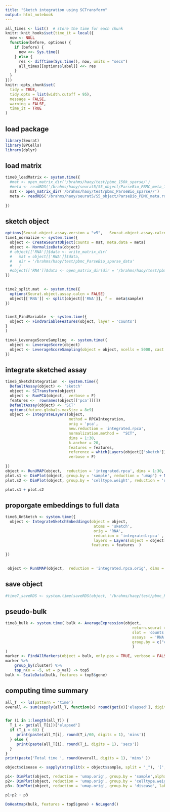```yaml
---
title: "Sketch integration using SCTransform"
output: html_notebook
---
```


```r
all_times <- list()  # store the time for each chunk
knitr::knit_hooks$set(time_it = local({
  now <- NULL
  function(before, options) {
    if (before) {
      now <<- Sys.time()
    } else {
      res <- difftime(Sys.time(), now, units = "secs")
      all_times[[options$label]] <<- res
    }
  }
}))
knitr::opts_chunk$set(
  tidy = TRUE,
  tidy.opts = list(width.cutoff = 95),
  message = FALSE,
  warning = FALSE,
  time_it = TRUE
)
```

## load package

```r
library(Seurat)
library(BPCells)
library(dplyr)
```

## load matrix
```r
 
time0_loadMatrix <- system.time({ 
  #mat <- open_matrix_dir('/brahms/haoy/test/pbmc_150k_sparse/')
  #meta <- readRDS('/brahms/haoy/seurat5/S5_object/ParseBio_PBMC_meta_100K.rds')
  mat <- open_matrix_dir('/brahms/haoy/test/pbmc_ParseBio_sparse//')
  meta <- readRDS('/brahms/haoy/seurat5/S5_object/ParseBio_PBMC_meta.rds')
  
})
```

## sketch object
```r

options(Seurat.object.assay.version = "v5",   Seurat.object.assay.calcn = T)
time1_normalize <- system.time({
  object <- CreateSeuratObject(counts = mat, meta.data = meta)
  object <- NormalizeData(object)
  # object[['RNA']]$data <- write_matrix_dir(
  #   mat = object[['RNA']]$data,
  #   dir = '/brahms/haoy/test/pbmc_ParseBio_sparse_data'
  #   )
  #object[['RNA']]$data <- open_matrix_dir(dir = '/brahms/haoy/test/pbmc_ParseBio_sparse_data')
})
 

time2_split.mat  <- system.time({
  options(Seurat.object.assay.calcn = FALSE) 
  object[['RNA']] <- split(object[['RNA']], f =  meta$sample)
})


time3_FindVariable  <- system.time({
  object <- FindVariableFeatures(object, layer = 'counts')
}
)

time4_LeverageScoreSampling  <- system.time({
  object <- LeverageScore(object)
  object <- LeverageScoreSampling(object = object, ncells = 5000, cast = 'dgCMatrix')
})

```

## integrate sketched assay
```r

time5_SketchIntegration  <- system.time({
  DefaultAssay(object) <- 'sketch'
  object <- SCTransform(object)
  object <- RunPCA(object,  verbose = F)
  features <-  rownames(object[['pca']][])
  DefaultAssay(object) <- 'SCT'
  options(future.globals.maxSize = 8e9)
  object <- IntegrateLayers(object, 
                            method = RPCAIntegration,
                            orig = 'pca', 
                            new.reduction = 'integrated.rpca',
                            normalization.method =  "SCT",
                            dims = 1:30, 
                            k.anchor = 20,
                            features = features,
                            reference = which(Layers(object[['sketch']], search = 'data') %in% c( 'data.H_3060')), 
                            verbose = F)
 
})
object <- RunUMAP(object,  reduction = 'integrated.rpca', dims = 1:30, return.model = T, verbose = F)
plot.s1 <- DimPlot(object, group.by = 'sample', reduction = 'umap') + NoLegend()
plot.s2 <- DimPlot(object, group.by = 'celltype.weight', reduction = 'umap') + NoLegend()
```
```r
plot.s1 + plot.s2

```


## proporgate embeddings to full data
```r
time6_UnSketch <- system.time({
  object <- IntegrateSketchEmbeddings(object = object,
                                       atoms = 'sketch',
                                       orig = 'RNA',
                                       reduction = 'integrated.rpca' ,
                                       layers = Layers(object = object[['RNA']], search = 'data'),
                                      features = features  )
 
})
 

```

```r
 object <- RunUMAP(object,  reduction = 'integrated.rpca.orig', dims = 1:30 , reduction.name = 'umap.orig', reduction.key = 'Uorig_')
```

## save object
```r
#time7_saveRDS <- system.time(saveRDS(object, "/brahms/haoy/test/pbmc_ParseBio_seurat_SCT.rds"))
```

## pseudo-bulk
```r
time8_bulk <- system.time( bulk <- AverageExpression(object,
                                                        return.seurat = T,
                                                        slot = 'counts',
                                                        assays  = 'RNA',
                                                        group.by = c("celltype.weight","sample")
                                                        )
)
marker <- FindAllMarkers(object = bulk, only.pos = TRUE, verbose = FALSE)
marker %>%
    group_by(cluster) %>%
    top_n(n = -5, wt = p_val) -> top5
bulk <- ScaleData(bulk, features = top5$gene)

```

## computing time summary
```r
all_T  <- ls(pattern = 'time')
overall <- sum(sapply(all_T, function(x) round(get(x)['elapsed'], digits = 3)))/60


for (i in 1:length(all_T)) {
  T_i <- get(all_T[i])['elapsed']
  if (T_i > 60) {
     print(paste(all_T[i], round(T_i/60, digits = 1), 'mins'))
  } else {
     print(paste(all_T[i], round(T_i, digits = 1), 'secs'))
  }
}
print(paste('Total time ', round(overall, digits = 1), 'mins' ))
```


```r
object$disease <- sapply(strsplit(x = object$sample, split = "_"), '[', 1)

```
```r
p1<- DimPlot(object, reduction = 'umap.orig', group.by = 'sample',alpha = 0.1) + NoLegend()
p2<- DimPlot(object, reduction = 'umap.orig', group.by = 'celltype.weight', label = T, alpha = 0.1) + NoLegend()
p3<- DimPlot(object, reduction = 'umap.orig', group.by = 'disease', label = T, alpha = 0.1) + NoLegend()

p1+p2 + p3

```
```r
DoHeatmap(bulk, features = top5$gene) + NoLegend()

```

